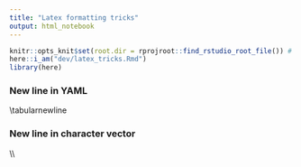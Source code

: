 ```yaml
---
title: "Latex formatting tricks"
output: html_notebook
---
```


```r
knitr::opts_knit$set(root.dir = rprojroot::find_rstudio_root_file()) # Set WD to Root
here::i_am("dev/latex_tricks.Rmd")
library(here)
```

### New line in YAML

\\tabularnewline

### New line in character vector

\\\\